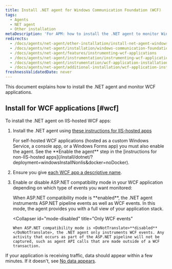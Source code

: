 ```yaml
---
title: Install .NET agent for Windows Communication Foundation (WCF)
tags:
  - Agents
  - NET agent
  - Other installation
metaDescription: 'For APM: how to install the .NET agent to monitor Windows Communication Foundation (WCF) applications.'
redirects:
  - /docs/agents/net-agent/other-installation/install-net-agent-windows-communication-foundation-wcf
  - /docs/agents/net-agent/installation/windows-communication-foundation-wcf
  - /docs/agents/net-agent/features/instrumenting-wcf-applications
  - /docs/agents/net-agent/instrumentation/instrumenting-wcf-applications
  - /docs/agents/net-agent/instrumentation/wcf-application-installation
  - /docs/agents/net-agent/additional-installation/wcf-application-installation
freshnessValidatedDate: never
---
```


This document explains how to install the .NET agent and monitor WCF applications.

## Install for WCF applications [#wcf]

To install the .NET agent on IIS-hosted WCF apps:

1. Install the .NET agent using [these instructions for IIS-hosted apps](/install/dotnet/?deployment=windowsInstall&docker=noDocker)

   <Callout variant="important">
     For self-hosted WCF applications (hosted as a custom Windows Service, a console app, or a Windows Forms app) you must also enable the agent. See the <DoNotTranslate>**Enable the agent**</DoNotTranslate> step in the [instructions for non-IIS-hosted apps](/install/dotnet/?deployment=windowsInstallNonIis&docker=noDocker).
   </Callout>
2. Ensure you give [each WCF app a descriptive name](/docs/agents/net-agent/installation-and-configuration/naming-your-net-application#naming-non-iis).
3. Enable or disable ASP.NET compatibility mode in your WCF application depending on which type of events you want monitored:

   <CollapserGroup>
     <Collapser
       id="mode-enabled"
       title="ASP.NET pipeline events and WCF events"
     >
       When ASP.NET compatibility mode is <DoNotTranslate>**enabled**</DoNotTranslate>, the .NET agent instruments ASP.NET pipeline events as well as WCF events. In this mode, the agent provides you with a full view of your application stack.
     </Collapser>

     <Collapser
       id="mode-disabled"
       title="Only WCF events"
     >
       When ASP.NET compatibility mode is <DoNotTranslate>**disabled**</DoNotTranslate>, the .NET agent only instruments WCF events. Any activity that occurs as part of the ASP.NET pipeline will not be captured, such as agent API calls that are made outside of a WCF transaction.
     </Collapser>
   </CollapserGroup>

If your application is receiving traffic, data should appear within a few minutes. If it doesn't, see [No data appears](/docs/agents/net-agent/troubleshooting/no-data-appears-net).

<InstallFeedback />